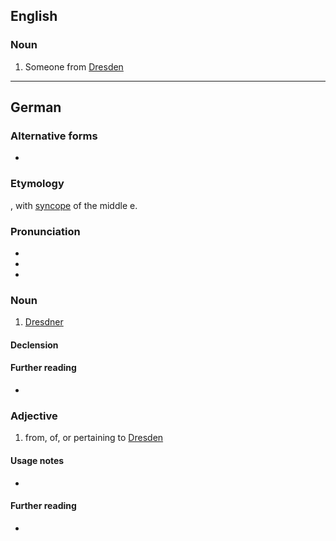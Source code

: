 ==English==

===Noun===
{{en-noun}}

# Someone from [[Dresden]]

----

==German==

===Alternative forms===
* {{alter|de|Dresdener}}

===Etymology===
{{suffix|de|Dresden|er}}, with [[syncope]] of the middle e.

===Pronunciation===
* {{IPA|de|/ˈdʁeːsdnɐ/}}
* {{hyph|de|Dresd|ner}}
* {{audio|de|De-Dresdner.ogg|Audio}}

===Noun===
{{de-noun|m|Dresdners|Dresdner|f=Dresdnerin}}

# [[Dresdner]] {{q|resident of [[Dresden]]}}

====Declension====
{{de-decl-noun-m|s|}}

====Further reading====
* {{R:Duden|Dresdner_Einwohner_Dresden}}

===Adjective===
{{head|de|adjective|invariable}}

# from, of, or pertaining to [[Dresden]]

====Usage notes====
* {{U:de:-er words}}

====Further reading====
* {{R:Duden|Dresdner_Adjektiv}}